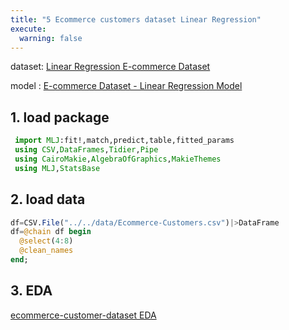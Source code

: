```yaml
---
title: "5 Ecommerce customers dataset Linear Regression"
execute:
  warning: false
---
```


:::{.callout-note title="info"}
 dataset: [Linear Regression E-commerce Dataset](https://www.kaggle.com/datasets/kolawale/focusing-on-mobile-app-or-website)

 model :  [E-commerce Dataset - Linear Regression Model](https://www.kaggle.com/code/mohammedibrahim784/e-commerce-dataset-linear-regression-model)
:::


## 1. load package
```julia
 import MLJ:fit!,match,predict,table,fitted_params
 using CSV,DataFrames,Tidier,Pipe
 using CairoMakie,AlgebraOfGraphics,MakieThemes
 using MLJ,StatsBase
```

## 2. load data
```julia
df=CSV.File("../../data/Ecommerce-Customers.csv")|>DataFrame
df=@chain df begin
  @select(4:8)
  @clean_names
end;
```
## 3. EDA 
  [ecommerce-customer-dataset EDA](../../dataset/ecommerce-customer-dataset.qmd)






